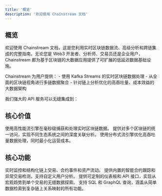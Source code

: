 ```yaml
---
title: '概览'
description: '欢迎使用 Chainstream 文档'
---
```


## 概览

欢迎使用 Chainstream 文档，这是您利用实时区块链数据流、高级分析和跨链集成的完整指南。无论您是 Web3 开发者、分析师、交易员还是企业用户，Chainstream 都为基于区块链的大数据应用提供了可扩展的低延迟数据基础设施。

<Note>
Chainstream 为用户提供：
- 使用 Kafka Streams 的实时区块链数据处理
- 从全面的区块链视角进行多链数据聚合
- 针对链上分析优化的高吞吐量、成本效益的大数据架构
</Note>

我们强大的 API 服务可以无缝集成到：
<CardGroup cols={2}>
  <Card title="去中心化应用" icon="cube" />
  <Card title="交易平台" icon="chart-candlestick" />
  <Card title="DeFi 监控工具" icon="chart-network" />
  <Card title="NFT 分析" icon="image" />
  <Card title="风险管理解决方案" icon="shield-check" />
</CardGroup>

## 核心价值

<AccordionGroup>
  <Accordion title="实时数据流处理" icon="bolt" defaultOpen={true}>
    使用高性能流引擎在毫秒级捕获和处理实时区块链数据。
  </Accordion>

  <Accordion title="跨链数据集成" icon="link" defaultOpen={true}>
    提供对多个区块链的统一访问，实现不同生态系统之间的深度关联分析。
  </Accordion>

  <Accordion title="高效成本架构" icon="money-bill-trend-up" defaultOpen={true}>
    使用分布式流引擎优化高吞吐量数据处理，同时最小化运营成本。
  </Accordion>
</AccordionGroup>

## 核心功能

<CardGroup cols={2}>
  <Card title="动态数据捕获" icon="satellite-dish" color="#4D9CFF">
    实时监控和结构化链上交易、合约事件和资产流动。
  </Card>
  <Card title="流分析引擎" icon="chart-line" color="#16A34A">
    提供内置的智能合约跟踪和异常交易检测，支持自定义用户分析。
  </Card>
  <Card title="交互式可视化" icon="chart-mixed" color="#FB6514">
    提供可定制的仪表板和 API 接口，实现从宏观趋势到单个交易的无缝数据探索。
  </Card>
  <Card title="开放查询服务" icon="database" color="#9333EA">
    支持 SQL 和 GraphQL 查询，涵盖从简单数据检索到复杂链上关系映射的所有功能。
  </Card>
</CardGroup> 